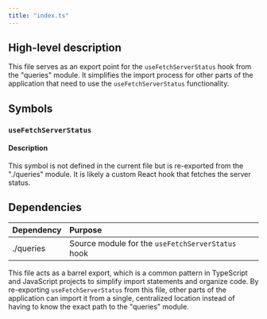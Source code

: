 ```yaml
---
title: "index.ts"
---
```


## High-level description
This file serves as an export point for the `useFetchServerStatus` hook from the "queries" module. It simplifies the import process for other parts of the application that need to use the `useFetchServerStatus` functionality.

## Symbols

### `useFetchServerStatus`
#### Description
This symbol is not defined in the current file but is re-exported from the "./queries" module. It is likely a custom React hook that fetches the server status.

## Dependencies
| Dependency | Purpose |
|:-----------|:--------|
| ./queries | Source module for the `useFetchServerStatus` hook |

This file acts as a barrel export, which is a common pattern in TypeScript and JavaScript projects to simplify import statements and organize code. By re-exporting `useFetchServerStatus` from this file, other parts of the application can import it from a single, centralized location instead of having to know the exact path to the "queries" module.